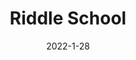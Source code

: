 ---
title: Riddle School
description: Riddle School is a puzzle game about escaping school.
date: 2022-1-28
type: Flash
name: riddleschool
credits:
- Game by CrazyGames
---
